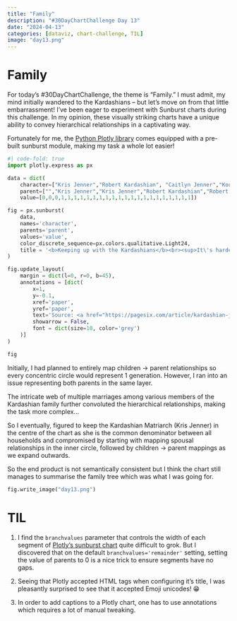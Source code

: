 ```yaml
---
title: "Family"
description: "#30DayChartChallenge Day 13"
date: "2024-04-13"
categories: [dataviz, chart-challenge, TIL]
image: "day13.png"
---
```


# Family
For today's #30DayChartChallenge, the theme is "Family." I must admit, my mind initially wandered to the Kardashians – but let's move on from that little embarrassment! I've been eager to experiment with Sunburst charts during this challenge. In my opinion, these visually striking charts have a unique ability to convey hierarchical relationships in a captivating way. 

Fortunately for me, the [Python Plotly library](https://plotly.com/python/) comes equipped with a pre-built sunburst module, making my task a whole lot easier!

```python
#| code-fold: true
import plotly.express as px

data = dict(
    character=["Kris Jenner","Robert Kardashian", "Caitlyn Jenner","Kourtney Kardashian", "Kim Kardashian","Khloe Kardashian", "Kendall Jenner", "Kylie Jenner","Brandon Jenner", "Brody Jenner","Mason Disick", "Penelope Disick", "Reign Disick","North West","Saint West","Chicago West","Psalm West","True Thompson","Tatum Thompson","Rob Kardashian","Dream Kardashian","Stormi Webster","Aire Webster","Honey Raye Jenner"],
    parent=["","Kris Jenner","Kris Jenner","Robert Kardashian","Robert Kardashian","Robert Kardashian","Caitlyn Jenner","Caitlyn Jenner","Caitlyn Jenner","Caitlyn Jenner","Kourtney Kardashian", "Kourtney Kardashian", "Kourtney Kardashian", "Kim Kardashian","Kim Kardashian","Kim Kardashian","Kim Kardashian","Khloe Kardashian","Khloe Kardashian","Robert Kardashian", "Rob Kardashian","Kylie Jenner","Kylie Jenner","Brody Jenner"],
    value=[0,0,0,1,1,1,1,1,1,1,1,1,1,1,1,1,1,1,1,1,1,1,1,1])

fig = px.sunburst(
    data,
    names='character',
    parents='parent',
    values='value',
    color_discrete_sequence=px.colors.qualitative.Light24,
    title = '<b>Keeping up with the Kardashians</b><br><sup>It\'s harder than you would think 😅</sup><br><sup>#30DayChartChallenge #Day13 | Family</sup>'
)

fig.update_layout(
    margin = dict(l=0, r=0, b=45),
    annotations = [dict(
        x=1,
        y=-0.1, 
        xref='paper',
        yref='paper',
        text='Source: <a href="https://pagesix.com/article/kardashian-jenner-family-tree/">https://pagesix.com/article/kardashian-jenner-family-tree/</a><br>                                                    Made by: www.ddanieltan.com',
        showarrow = False,
        font = dict(size=10, color='grey')
    )]
)

fig
```
Initially, I had planned to entirely map children -> parent relationships so every concentric circle would represent 1 generation. However, I ran into an issue representing both parents in the same layer.

::: {.column-margin}
The intricate web of multiple marriages among various members of the Kardashian family further convoluted the hierarchical relationships, making the task more complex...
:::

So I eventually, figured to keep the Kardashian Matriarch (Kris Jenner) in the centre of the chart as she is the common denominator between all households and compromised by starting with mapping spousal relationships in the inner circle, followed by children -> parent mappings as we expand outwards.

So the end product is not semantically consistent but I think the chart still manages to summarise the family tree which was what I was going for. 

```python
fig.write_image("day13.png")
```

# TIL

1. I find the `branchvalues` parameter that controls the width of each segment of [Plotly's sunburst chart](https://plotly.com/python/sunburst-charts/) quite difficult to grok. But I discovered that on the default `branchvalues='remainder'` setting, setting the value of parents to 0 is a nice trick to ensure segments have no gaps.

2. Seeing that Plotly accepted HTML tags when configuring it's title, I was pleasantly surprised to see that it accepted Emoji unicodes! 😁

3. In order to add captions to a Plotly chart, one has to use annotations which requires a lot of manual tweaking.
